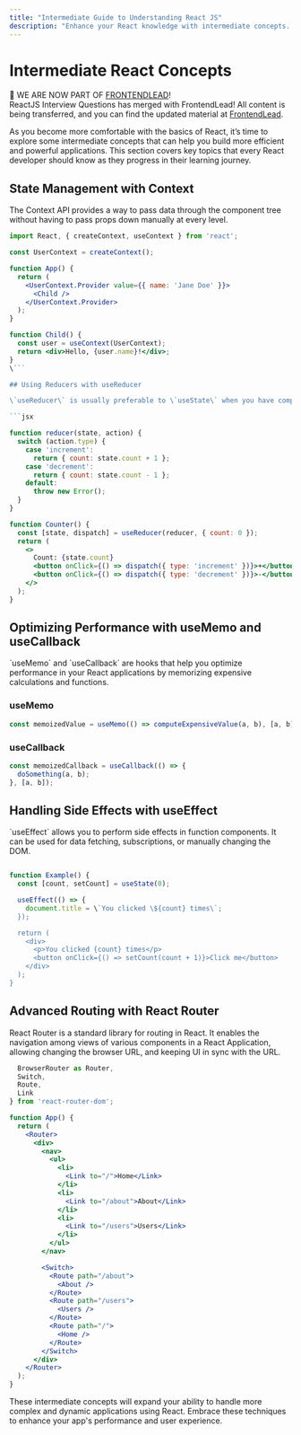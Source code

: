 ```yaml
---
title: "Intermediate Guide to Understanding React JS"
description: "Enhance your React knowledge with intermediate concepts. Discover how to handle state with Context API and leverage reducers with useReducer."
---
```


# Intermediate React Concepts


<Banner>
    <div style={{ fontWeight: 'bold', fontSize: '18px' }} >
        <FontAwesomeIcon style={{display: 'inline', marginRight: '10px'}} icon={faInfoCircle} width="24" /> <span>🎉  WE ARE NOW PART OF <a href="https://frontendlead.com?utm_source=reactjsinterview" style={{ color: '#006a96' }}>FRONTENDLEAD</a>!</span>
    </div>
    ReactJS Interview Questions has merged with FrontendLead! All content is being transferred, and you can find the updated material at <a href="https://frontendlead.com?utm_source=reactjsinterview">FrontendLead</a>.
</Banner>

As you become more comfortable with the basics of React, it’s time to explore some intermediate concepts that can help you build more efficient and powerful applications. This section covers key topics that every React developer should know as they progress in their learning journey.

## State Management with Context

The Context API provides a way to pass data through the component tree without having to pass props down manually at every level.

```jsx
import React, { createContext, useContext } from 'react';

const UserContext = createContext();

function App() {
  return (
    <UserContext.Provider value={{ name: 'Jane Doe' }}>
      <Child />
    </UserContext.Provider>
  );
}

function Child() {
  const user = useContext(UserContext);
  return <div>Hello, {user.name}!</div>;
}
\```

## Using Reducers with useReducer

\`useReducer\` is usually preferable to \`useState\` when you have complex state logic that involves multiple sub-values or when the next state depends on the previous one.

```jsx

function reducer(state, action) {
  switch (action.type) {
    case 'increment':
      return { count: state.count + 1 };
    case 'decrement':
      return { count: state.count - 1 };
    default:
      throw new Error();
  }
}

function Counter() {
  const [state, dispatch] = useReducer(reducer, { count: 0 });
  return (
    <>
      Count: {state.count}
      <button onClick={() => dispatch({ type: 'increment' })}>+</button>
      <button onClick={() => dispatch({ type: 'decrement' })}>-</button>
    </>
  );
}
```

## Optimizing Performance with useMemo and useCallback

\`useMemo\` and \`useCallback\` are hooks that help you optimize performance in your React applications by memorizing expensive calculations and functions.

### useMemo
```jsx
const memoizedValue = useMemo(() => computeExpensiveValue(a, b), [a, b]);
```

### useCallback
```jsx
const memoizedCallback = useCallback(() => {
  doSomething(a, b);
}, [a, b]);
```

## Handling Side Effects with useEffect

\`useEffect\` allows you to perform side effects in function components. It can be used for data fetching, subscriptions, or manually changing the DOM.

```jsx

function Example() {
  const [count, setCount] = useState(0);

  useEffect(() => {
    document.title = \`You clicked \${count} times\`;
  });

  return (
    <div>
      <p>You clicked {count} times</p>
      <button onClick={() => setCount(count + 1)}>Click me</button>
    </div>
  );
}
```

## Advanced Routing with React Router

React Router is a standard library for routing in React. It enables the navigation among views of various components in a React Application, allowing changing the browser URL, and keeping UI in sync with the URL.

```jsx
  BrowserRouter as Router,
  Switch,
  Route,
  Link
} from 'react-router-dom';

function App() {
  return (
    <Router>
      <div>
        <nav>
          <ul>
            <li>
              <Link to="/">Home</Link>
            </li>
            <li>
              <Link to="/about">About</Link>
            </li>
            <li>
              <Link to="/users">Users</Link>
            </li>
          </ul>
        </nav>

        <Switch>
          <Route path="/about">
            <About />
          </Route>
          <Route path="/users">
            <Users />
          </Route>
          <Route path="/">
            <Home />
          </Route>
        </Switch>
      </div>
    </Router>
  );
}
```

These intermediate concepts will expand your ability to handle more complex and dynamic applications using React. Embrace these techniques to enhance your app's performance and user experience.
